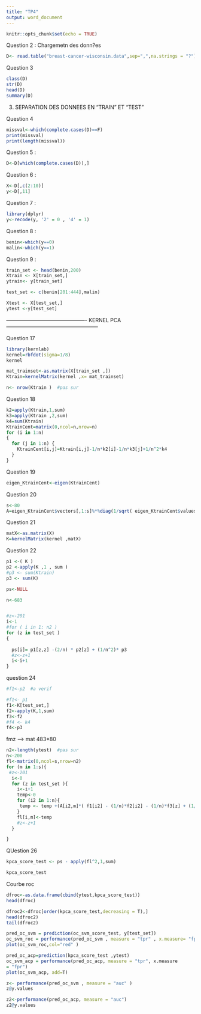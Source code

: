```yaml
---
title: "TP4"
output: word_document
---
```


```r
knitr::opts_chunk$set(echo = TRUE)
```

Question 2 : Chargemetn des donn?es
```r
D<- read.table("breast-cancer-wisconsin.data",sep=",",na.strings = "?")
```


Question 3

```r
class(D) 
str(D) 
head(D) 
summary(D)
```


3. SEPARATION DES DONNEES EN "TRAIN"  ET "TEST"

Question 4
```r
missval<-which(complete.cases(D)==F)
print(missval)
print(length(missval))
```


Question 5 : 

```r
D<-D[which(complete.cases(D)),]
```


Question 6 : 

```r
X<-D[,c(2:10)]
y<-D[,11]
```


Question 7 : 
```r
library(dplyr)
y<-recode(y, '2' = 0 , '4' = 1)
```


Question 8 : 
```r
benin<-which(y==0)
malin<-which(y==1)
```


Question 9 :
```r

train_set <- head(benin,200)
Xtrain <- X[train_set,]
ytrain<- y[train_set]

test_set <- c(benin[201:444],malin)

Xtest <- X[test_set,]
ytest <-y[test_set]

```



---------------------------------------------- KERNEL PCA -----------------------------------------------------

Question 17 

```r

library(kernlab)
kernel=rbfdot(sigma=1/8) 
kernel

```

```r
mat_trainset<-as.matrix(X[train_set ,])
Ktrain=kernelMatrix(kernel ,x= mat_trainset)
```

```r
n<- nrow(Ktrain )  #pas sur
```


Question 18 
```r

k2=apply(Ktrain,1,sum) 
k3=apply(Ktrain ,2,sum) 
k4=sum(Ktrain) 
KtrainCent=matrix(0,ncol=n,nrow=n) 
for (i in 1:n)
{
  for (j in 1:n) {
    KtrainCent[i,j]=Ktrain[i,j]-1/n*k2[i]-1/n*k3[j]+1/n^2*k4 
  }
}
```




Question 19 
```r
eigen_KtrainCent<-eigen(KtrainCent)
```




Question 20
```r
s<-80
A=eigen_KtrainCent$vectors[,1:s]%*%diag(1/sqrt( eigen_KtrainCent$values[1:s]))
```




Question 21
```r
matX<-as.matrix(X)
K=kernelMatrix(kernel ,matX)
```


Question 22

```r
p1 <-( K )
p2 <-apply(K ,1 , sum )
#p3 <- sum(Ktrain)
p3 <- sum(K)
```


```r
ps<-NULL
```


```r


n<-683


#z<-201
i<-1
#for ( i in 1: n2 )
for (z in test_set )
{
  
  ps[i]= p1[z,z] -(2/n) * p2[z] + (1/n^2)* p3
  #z<-z+1
  i<-i+1
}
```




question 24
```r
#f1<-p2  #a verif 

#f1<- p1
f1<-K[test_set,]
f2<-apply(K,1,sum) 
f3<-f2
#f4 <- k4
f4<-p3
```

fmz --> mat 483*80 

```r
n2<-length(ytest)  #pas sur
n<-200
fl<-matrix(0,ncol=s,nrow=n2)
for (m in 1:s){
 #z<-201
  i<-0
  for (z in test_set ){
    i<-i+1
    temp<-0
    for (i2 in 1:n){
     temp <- temp +(A[i2,m]*( f1[i2] - (1/n)*f2[i2] - (1/n)*f3[z] + (1/n^2)*f4))
    }
    fl[i,m]<-temp
    #z<-z+1
  }

}

```


QUestion 26 

```r
kpca_score_test <- ps - apply(fl^2,1,sum)
```



```r
kpca_score_test
```

Courbe roc 

```r
dfroc<-as.data.frame(cbind(ytest,kpca_score_test))
head(dfroc)
```

```r
dfroc2<-dfroc[order(kpca_score_test,decreasing = T),]
head(dfroc2)
tail(dfroc2)
```

```r
pred_oc_svm = prediction(oc_svm_score_test, y[test_set])
oc_svm_roc = performance(pred_oc_svm , measure = "tpr" , x.measure= "fpr")
plot(oc_svm_roc,col="red" )

pred_oc_acp=prediction(kpca_score_test ,ytest)
oc_svm_acp = performance(pred_oc_acp, measure = "tpr", x.measure
= "fpr")
plot(oc_svm_acp, add=T)

```


```r

z<- performance(pred_oc_svm , measure = "auc" )
z@y.values

z2<-performance(pred_oc_acp, measure = "auc")
z2@y.values

```

